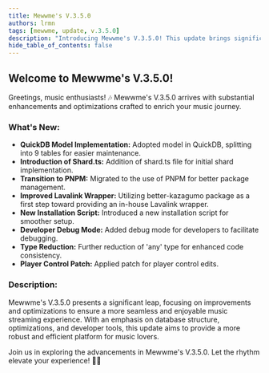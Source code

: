 ```yaml
---
title: Mewwme's V.3.5.0
authors: lrmn
tags: [mewwme, update, v.3.5.0]
description: "Introducing Mewwme's V.3.5.0! This update brings significant improvements and optimizations for a better user experience."
hide_table_of_contents: false
---
```



## Welcome to Mewwme's V.3.5.0!

Greetings, music enthusiasts! 🎶 Mewwme's V.3.5.0 arrives with substantial enhancements and optimizations crafted to enrich your music journey.

### What's New:

- **QuickDB Model Implementation:** Adopted model in QuickDB, splitting into 9 tables for easier maintenance.
- **Introduction of Shard.ts:** Addition of shard.ts file for initial shard implementation.
- **Transition to PNPM:** Migrated to the use of PNPM for better package management.
- **Improved Lavalink Wrapper:** Utilizing better-kazagumo package as a first step toward providing an in-house Lavalink wrapper.
- **New Installation Script:** Introduced a new installation script for smoother setup.
- **Developer Debug Mode:** Added debug mode for developers to facilitate debugging.
- **Type Reduction:** Further reduction of 'any' type for enhanced code consistency.
- **Player Control Patch:** Applied patch for player control edits.

### Description:

Mewwme's V.3.5.0 presents a significant leap, focusing on improvements and optimizations to ensure a more seamless and enjoyable music streaming experience. With an emphasis on database structure, optimizations, and developer tools, this update aims to provide a more robust and efficient platform for music lovers.

Join us in exploring the advancements in Mewwme's V.3.5.0. Let the rhythm elevate your experience! 🎵✨
